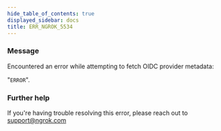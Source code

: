 ```yaml
---
hide_table_of_contents: true
displayed_sidebar: docs
title: ERR_NGROK_5534
---
```


### Message

Encountered an error while attempting to fetch OIDC provider metadata:

"`ERROR`".

<ErrorDetails />

### Further help

If you're having trouble resolving this error, please reach out to [support@ngrok.com](mailto:support@ngrok.com?subject=Help%20with%20ERR_NGROK_5534)
